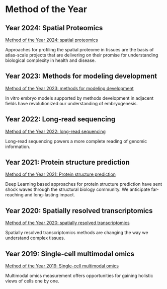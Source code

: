 
# Method of the Year


## Year 2024: Spatial Proteomics

[Method of the Year 2024: spatial proteomics](https://www.nature.com/articles/s41592-024-02565-3)


Approaches for profiling the spatial proteome in tissues are the basis of atlas-scale projects that are delivering on their promise for understanding biological complexity in health and disease.


## Year 2023:  Methods for modeling development

[Method of the Year 2023: methods for modeling development](https://www.nature.com/articles/s41592-023-02134-0)

In vitro embryo models supported by methods development in adjacent fields have revolutionized our understanding of embryogenesis.


## Year 2022: Long-read sequencing

[Method of the Year 2022: long-read sequencing](https://www.nature.com/articles/s41592-022-01759-x)

Long-read sequencing powers a more complete reading of genomic information.



## Year 2021: Protein structure prediction

[Method of the Year 2021: Protein structure prediction](https://www.nature.com/articles/s41592-021-01380-4)

Deep Learning based approaches for protein structure prediction have sent shock waves through the structural biology community. We anticipate far-reaching and long-lasting impact.


## Year 2020: Spatially resolved transcriptomics

[Method of the Year 2020: spatially resolved transcriptomics](https://www.nature.com/articles/s41592-020-01042-x)

Spatially resolved transcriptomics methods are changing the way we understand complex tissues.


## Year 2019: Single-cell multimodal omics

[Method of the Year 2019: Single-cell multimodal omics](https://www.nature.com/articles/s41592-019-0703-5)

Multimodal omics measurement offers opportunities for gaining holistic views of cells one by one.



